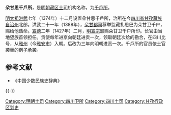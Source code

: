 '''朵甘思千戶所'''，是[[明朝|明朝]][[藏区|藏区]][[土司|土司]]机构名称，为[[千戶所|千戶所]]。

[[明太祖|明太祖]][[洪武|洪武]]七年（1374年）十二月设置朵甘思千戶所，治所在今[[四川省|四川省]][[甘孜藏族自治州|甘孜藏族自治州]]北部。洪武二十一年（1388年），[[朵甘都司|朵甘都司]]荐举监藏扎思巴为朵甘卫千户，赐给他诰命。[[宣德|宣德]]二年（1427年）二月，[[明宣宗|明宣宗]]颁赐朵甘卫千户所印。长官由当地望族首领担任。贡使每年进京向朝廷进贡一次，领取朝廷次给的勘合，在四川比号，从[[雅州|雅州]]（今[[雅安市|雅安市]]）入朝。后改为三年向明朝进贡一次。千戶所的官员依土官袭替的例子承袭。
== 参考文献 ==
{{Reflist}}
* 《中国少数民族史辞典》

{{-}}
{{明朝行政区划|军}}

[[Category:明朝土司|Category:明朝土司]]
[[Category:四川卫所|Category:四川卫所]]
[[Category:四川土司|Category:四川土司]]
[[Category:甘孜行政区划史|Category:甘孜行政区划史]]